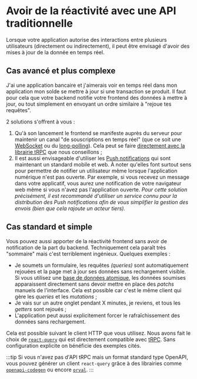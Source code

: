 # Avoir de la réactivité avec une API traditionnelle

Lorsque votre application autorise des interactions entre plusieurs utilisateurs (directement ou indirectement), il peut être envisagé d'avoir des mises à jour de la donnée en temps réel.

## Cas avancé et plus complexe

J'ai une application bancaire et j'aimerais voir en temps réel dans mon application mon solde se mettre à jour si une transaction se produit. Il faut pour cela que votre backend notifie votre frontend des données à mettre à jour, ou tout simplement en envoyant un ordre similaire à "rejoue tes requêtes".

2 solutions s'offrent à vous :

1.  Qu'à son lancement le frontend se manifeste auprès du serveur pour maintenir un canal "de souscriptions en temps réel" (que ce soit une [WebSocket](https://en.wikipedia.org/wiki/WebSocket) ou du [long-polling](https://en.wiktionary.org/wiki/long_polling)). Cela peut se faire [directement avec la librairie tRPC](https://trpc.io/docs/subscriptions) que nous conseillons ;
2.  Il est aussi envisageable d'utiliser les [Push notifications](https://en.wikipedia.org/wiki/Push_technology) qui sont maintenant un standard mobile et web. À noter qu'elles font surtout sens pour permettre de notifier un utilisateur même lorsque l'application numérique n'est pas ouverte. Par exemple, si vous recevez un message dans votre applicatif, vous aurez une notification de votre navigateur web même si vous n'avez pas l'application ouverte. _Pour cette solution précisément, il est recommandé d'utiliser un service connu pour la distribution des Push notifications afin de vous simplifier la gestion des envois (bien que cela rajoute un acteur tiers)._

## Cas standard et simple

Vous pouvez aussi apporter de la réactivité frontend sans avoir de notification de la part du backend. Techniquement cela paraît très "sommaire" mais c'est terriblement ingénieux. Quelques exemples :

- Je soumets un formulaire, les requêtes _(queries)_ sont automatiquement rejouées et la page met à jour ses données sans rechargement visible. Si vous utilisez une [base de données atomique](/docs/database-for-everything), les données soumises apparaissent directement sans devoir mettre en place des _patchs_ manuels de l'interface. Cela est possible car c'est le même client qui gère les _queries_ et les _mutations_ ;
- Je vais sur un autre onglet pendant X minutes, je reviens, et tous les _getters_ sont rejoués ;
- L'application peut aussi explicitement forcer le rafraîchissement des données sans rechargement.

Cela est possible suivant le client HTTP que vous utilisez. Nous avons fait le choix de [`react-query`](https://github.com/TanStack/query) qui est directement compatible avec [tRPC](https://trpc.io/). Sans configuration explicite on bénéficie des exemples cités.

:::tip
Si vous n'avez pas d'API tRPC mais un format standard type OpenAPI, vous pouvez générer un client `react-query` grâce à des librairies comme [`openapi-codegen`](https://github.com/fabien0102/openapi-codegen) ou encore [`orval`](https://github.com/anymaniax/orval).
:::
